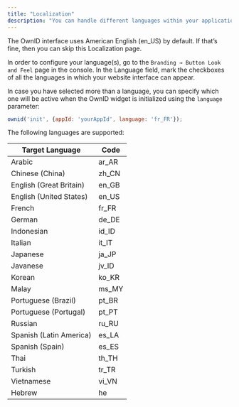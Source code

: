```yaml
---
title: "Localization"
description: "You can handle different languages within your applications"
---
```


The OwnID interface uses American English (en_US) by default. If that’s fine, then you can skip this Localization page.

In order to configure your language(s), go to the `Branding → Button Look and Feel` page in the console. In the Language field, mark the checkboxes of all the languages in which your website interface can appear.

In case you have selected more than a language, you can specify which one will be active when the OwnID widget is initialized using the `language` parameter:

 ```javascript Example: Initializing OwnID in French
ownid('init', {appId: 'yourAppId', language: 'fr_FR'});
```



The following languages are supported:

| Target Language         | Code  |
| ----------------------- | ----- |
| Arabic                  | ar_AR |
| Chinese (China)         | zh_CN |
| English (Great Britain) | en_GB |
| English (United States) | en_US |
| French                  | fr_FR |
| German                  | de_DE |
| Indonesian              | id_ID |
| Italian                 | it_IT |
| Japanese                | ja_JP |
| Javanese                | jv_ID |
| Korean                  | ko_KR |
| Malay                   | ms_MY |
| Portuguese (Brazil)     | pt_BR |
| Portuguese (Portugal)   | pt_PT |
| Russian                 | ru_RU |
| Spanish (Latin America) | es_LA |
| Spanish (Spain)         | es_ES |
| Thai                    | th_TH |
| Turkish                 | tr_TR |
| Vietnamese              | vi_VN |
| Hebrew                  | he |